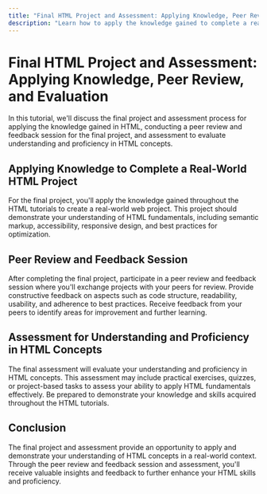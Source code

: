 ```yaml
---
title: "Final HTML Project and Assessment: Applying Knowledge, Peer Review, and Evaluation"
description: "Learn how to apply the knowledge gained to complete a real-world HTML project, conduct a peer review and feedback session for the final project, and assessment to evaluate understanding and proficiency in HTML concepts."
---
```


# Final HTML Project and Assessment: Applying Knowledge, Peer Review, and Evaluation

In this tutorial, we'll discuss the final project and assessment process for applying the knowledge gained in HTML, conducting a peer review and feedback session for the final project, and assessment to evaluate understanding and proficiency in HTML concepts.

## Applying Knowledge to Complete a Real-World HTML Project

For the final project, you'll apply the knowledge gained throughout the HTML tutorials to create a real-world web project. This project should demonstrate your understanding of HTML fundamentals, including semantic markup, accessibility, responsive design, and best practices for optimization.

## Peer Review and Feedback Session

After completing the final project, participate in a peer review and feedback session where you'll exchange projects with your peers for review. Provide constructive feedback on aspects such as code structure, readability, usability, and adherence to best practices. Receive feedback from your peers to identify areas for improvement and further learning.

## Assessment for Understanding and Proficiency in HTML Concepts

The final assessment will evaluate your understanding and proficiency in HTML concepts. This assessment may include practical exercises, quizzes, or project-based tasks to assess your ability to apply HTML fundamentals effectively. Be prepared to demonstrate your knowledge and skills acquired throughout the HTML tutorials.

## Conclusion

The final project and assessment provide an opportunity to apply and demonstrate your understanding of HTML concepts in a real-world context. Through the peer review and feedback session and assessment, you'll receive valuable insights and feedback to further enhance your HTML skills and proficiency.
